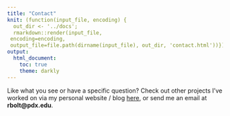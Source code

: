 ```yaml
---
title: "Contact"
knit: (function(input_file, encoding) {
  out_dir <- '../docs';
  rmarkdown::render(input_file,
 encoding=encoding,
 output_file=file.path(dirname(input_file), out_dir, 'contact.html'))})
output:
  html_document:
    toc: true
    theme: darkly
---
```


Like what you see or have a specific question? Check out other projects I've worked on via my personal website / blog [here](https://www.rbolt.me/), or send me an email at **rbolt@pdx.edu**.